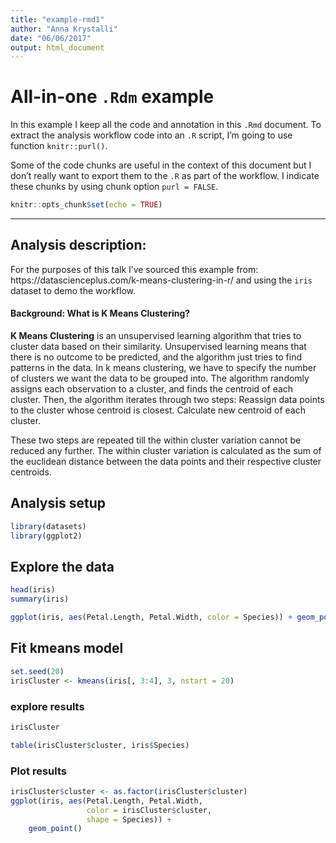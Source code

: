 ```yaml
---
title: "example-rmd1"
author: "Anna Krystalli"
date: "06/06/2017"
output: html_document
---
```

# All-in-one `.Rdm` example

In this example I keep all the code and annotation in this `.Rmd` document. To extract the analysis workflow code into an `.R` script, I'm going to use function `knitr::purl()`.

Some of the code chunks are useful in the context of this document but I don't really want to export them to the `.R` as part of the workflow. I indicate these chunks by using chunk option `purl = FALSE`.

```r
knitr::opts_chunk$set(echo = TRUE)
```

***

## Analysis description:

For the purposes of this talk I've sourced this example from: https://datascienceplus.com/k-means-clustering-in-r/ and using the `iris` dataset to demo the workflow. 

####  Background: What is K Means Clustering?

**K Means Clustering** is an unsupervised learning algorithm that tries to cluster data based on their similarity. Unsupervised learning means that there is no outcome to be predicted, and the algorithm just tries to find patterns in the data. In k means clustering, we have to specify the number of clusters we want the data to be grouped into. The algorithm randomly assigns each observation to a cluster, and finds the centroid of each cluster. Then, the algorithm iterates through two steps:
Reassign data points to the cluster whose centroid is closest.
Calculate new centroid of each cluster.

These two steps are repeated till the within cluster variation cannot be reduced any further. The within cluster variation is calculated as the sum of the euclidean distance between the data points and their respective cluster centroids.

## Analysis setup
```r
library(datasets)
library(ggplot2)
```


## Explore the data


```r
head(iris)
summary(iris)
```


```r
ggplot(iris, aes(Petal.Length, Petal.Width, color = Species)) + geom_point()

```



## Fit kmeans model
```r
set.seed(20)
irisCluster <- kmeans(iris[, 3:4], 3, nstart = 20)
```

### explore results

```r
irisCluster
```


```r
table(irisCluster$cluster, iris$Species)
```

### Plot results

```r
irisCluster$cluster <- as.factor(irisCluster$cluster)
ggplot(iris, aes(Petal.Length, Petal.Width, 
                 color = irisCluster$cluster,
                 shape = Species)) + 
    geom_point()
```

